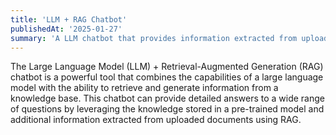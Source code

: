 ```yaml
---
title: 'LLM + RAG Chatbot'
publishedAt: '2025-01-27'
summary: 'A LLM chatbot that provides information extracted from uploaded documents using RAG.'
---
```


The Large Language Model (LLM) + Retrieval-Augmented Generation (RAG) chatbot is a powerful tool that combines the capabilities of a large language model with the ability to retrieve and generate information from a knowledge base. This chatbot can provide detailed answers to a wide range of questions by leveraging the knowledge stored in a pre-trained model and additional information extracted from uploaded documents using RAG.